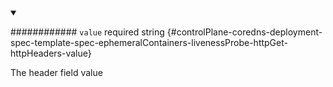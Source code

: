 
<details className="config-field" data-expandable="false" open>
<summary>

############ `value` <span className="config-field-required" data-required="false">required</span> <span className="config-field-type">string</span> <span className="config-field-default"></span> <span className="config-field-enum"></span> {#controlPlane-coredns-deployment-spec-template-spec-ephemeralContainers-livenessProbe-httpGet-httpHeaders-value}

The header field value

</summary>



</details>

